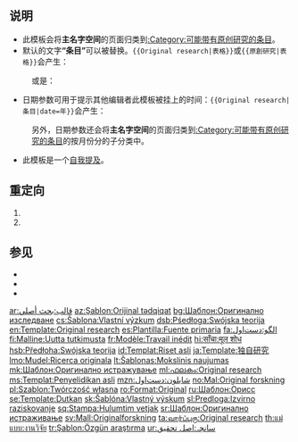 <noinclude>{{template doc page viewed directly}}</noinclude>
{{Twinkle standard installation}}
{{High-use|3017}}
<!-- EDIT TEMPLATE DOCUMENTATION BELOW THIS LINE -->

== 说明 ==
* 此模板会将'''主名字空间'''的页面归类到[[:Category:可能带有原创研究的条目]]。
* 默认的文字'''“条目”'''可以被替换。<code><nowiki>{{Original research|表格}}</nowiki></code>或<code><nowiki>{{</nowiki>原創研究|表格}}</code>会产生：
{{Original research|表格}}

:或是：
{{Original research|段落}}

* 日期参数可用于提示其他编辑者此模板被挂上的时间：<code><nowiki>{{Original research|条目|date=</nowiki>{{CURRENTYEAR}}年{{CURRENTMONTHNAME}}}}</code>会产生：
{{Original research|条目|date={{CURRENTYEAR}}年{{CURRENTMONTHNAME}}}}
: 另外，日期参数还会将'''主名字空间'''的页面归类到[[:Category:可能带有原创研究的条目]]的按月份分的子分类中。

* 此模板是一个[[Wikipedia:避免自我提及|自我提及]]。

== 重定向 ==
# {{tl|or1}}
# {{tl|原创研究}}

== 参见 ==
*{{tl|Original research inline}}
*{{tl|section OR}}
*{{tl|Unreferenced}}

<includeonly>
[[Category:引用與查證維護模板|{{PAGENAME}}]]
[[Category:维基百科章节模板|{{PAGENAME}}]]

[[ar:قالب:بحث أصلي]]
[[az:Şablon:Orijinal tədqiqat]]
[[bg:Шаблон:Оригинално изследване]]
[[cs:Šablona:Vlastní výzkum]]
[[dsb:Pśedłoga:Swójska teorija]]
[[en:Template:Original research]]
[[es:Plantilla:Fuente primaria]]
[[fa:الگو:دست‌اول]]
[[fi:Malline:Uutta tutkimusta]]
[[fr:Modèle:Travail inédit]]
[[hi:साँचा:मूल शोध]]
[[hsb:Předłoha:Swójska teorija]]
[[id:Templat:Riset asli]]
[[ja:Template:独自研究]]
[[lmo:Mudel:Ricerca originala]]
[[lt:Šablonas:Mokslinis naujumas]]
[[mk:Шаблон:Оригинално истражување]]
[[ml:ഫലകം:Original research]]
[[ms:Templat:Penyelidikan asli]]
[[mzn:شابلون:دست‌اول]]
[[no:Mal:Original forskning]]
[[pl:Szablon:Twórczość własna]]
[[ro:Format:Original]]
[[ru:Шаблон:Орисс]]
[[se:Template:Dutkan]]
[[sk:Šablóna:Vlastný výskum]]
[[sl:Predloga:Izvirno raziskovanje]]
[[sq:Stampa:Hulumtim vetjak]]
[[sr:Шаблон:Оригинално истраживање]]
[[sv:Mall:Originalforskning]]
[[ta:வார்ப்புரு:Original research]]
[[th:แม่แบบ:งานวิจัย]]
[[tr:Şablon:Özgün araştırma]]
[[ur:سانچہ:اصل تحقیق]]
</includeonly>